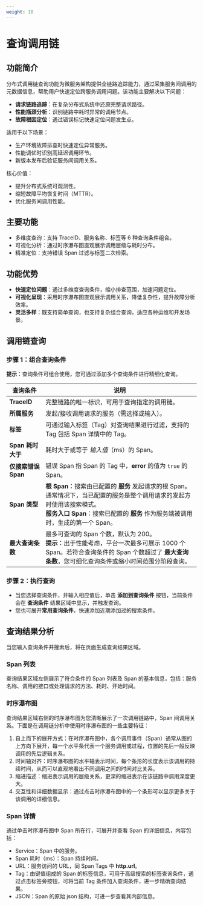 ```yaml
---
weight: 10
---
```


# 查询调用链

## 功能简介

分布式调用链查询功能为微服务架构提供全链路追踪能力，通过采集服务间调用的元数据信息，帮助用户快速定位跨服务调用问题。该功能主要解决以下问题：

- **请求链路追踪**：在复杂分布式系统中还原完整请求路径。
- **性能瓶颈分析**：识别链路中耗时异常的调用节点。
- **故障根因定位**：通过错误标记快速定位问题发生点。

适用于以下场景：
- 生产环境故障排查时快速定位异常服务。
- 性能调优时识别高延迟调用环节。
- 新版本发布后验证服务间调用关系。

核心价值：
- 提升分布式系统可观测性。
- 缩短故障平均恢复时间（MTTR）。
- 优化服务间调用性能。

## 主要功能

* 多维度查询：支持 TraceID、服务名称、标签等 6 种查询条件组合。
* 可视化分析：通过时序瀑布图直观展示调用层级与耗时分布。
* 精准定位：支持错误 Span 过滤与标签二次检索。

## 功能优势

- **快速定位问题**：通过多维度查询条件，缩小排查范围，加速问题定位。
- **可视化呈现**：采用时序瀑布图直观展示调用关系，降低复杂性，提升故障分析效率。
- **灵活多样**：既支持简单查询，也支持复杂组合查询，适应各种运维和开发场景。

## 调用链查询

<Steps>

### 步骤 1：组合查询条件

**提示**：查询条件可组合使用，您可通过添加多个查询条件进行精细化查询。

| 查询条件           | 说明                                                                                                                                             |
|----------------|------------------------------------------------------------------------------------------------------------------------------------------------|
| **TraceID**    | 完整链路的唯一标识，可用于查询指定的调用链。                                                                                                                         |
| **所属服务**       | 发起/接收调用请求的服务（需选择或输入）。                                                     |
| **标签**         | 可通过输入标签（Tag）对查询结果进行过滤，支持的 Tag 包括 Span 详情中的 Tag。     |
| **Span 耗时大于**  | 耗时大于或等于 *输入值*（ms）的 Span。                                                                                                                       |
| **仅搜索错误 Span** | 错误 Span 指 Span 的 Tag 中，**error** 的值为 `true` 的 Span。                                                     |
| **Span 类型**    | **根 Span**：搜索由已配置的 **服务** 发起请求的根 Span。通常情况下，当已配置的服务是整个调用请求的发起方时使用该搜索模式。<br/>**服务入口 Span**：搜索已配置的 **服务** 作为服务端被调用时，生成的第一个 Span。 |
| **最大查询条数**     | 最多可查询的 Span 个数，默认为 200。<br/>**提示**：出于性能考虑，平台一次最多可展示 1000 个 Span。若符合查询条件的 Span 个数超过了 **最大查询条数**，您可细化查询条件或缩小时间范围分阶段查询。                          |

### 步骤 2：执行查询

- 当您选择查询条件，并输入相应值后，单击 **添加到查询条件** 按钮，当前条件会在 **查询条件** 结果区域中显示，并触发查询。
- 您也可展开**常用查询条件**，快速添加近期添加过的搜索条件。

</Steps>

## 查询结果分析

当您输入查询条件并搜索后，将在页面生成查询结果区域。

### Span 列表

查询结果区域左侧展示了符合条件的 Span 列表及 Span 的基本信息，包括：服务名称、调用的接口或处理请求的方法、耗时、开始时间。

### 时序瀑布图

查询结果区域右侧的时序瀑布图为您清晰展示了一次调用链路中，Span 间调用关系。下面是在调用链分析中使用时序瀑布图的一些主要特征：
1. 自上而下的展开方式：在时序瀑布图中，各个调用事件（Span）通常从图的上方向下展开，每一个水平条代表一个服务调用或过程，位置的先后一般反映调用的先后逻辑关系。
2. 时间轴对齐：时序瀑布图的水平轴表示时间，每个条形的长度表示该调用的持续时间，从而可以直观地看出不同调用之间的时间对比关系。
3. 缩进描述：缩进表示调用的层级关系，更深的缩进表示在该链路中调用深度更大。
4. 交互性和详细数据显示：通过点击时序瀑布图中的一个条形可以显示更多关于该调用的详细信息。

### Span 详情

通过单击时序瀑布图中 Span 所在行，可展开并查看 Span 的详细信息，内容包括：
* Service：Span 中的服务。
* Span 耗时（ms）：Span 持续时间。
* URL：服务访问的 URL，同 Span Tags 中 **http.url**。
* Tag：由键值组成的 Span 的标签信息，可用于高级搜索的标签查询条件，通过点击标签旁按钮，可将当前 Tag 条件加入查询条件，进一步精确查询结果。
* JSON：Span 的原始 json 结构，可进一步查看其内部信息。
